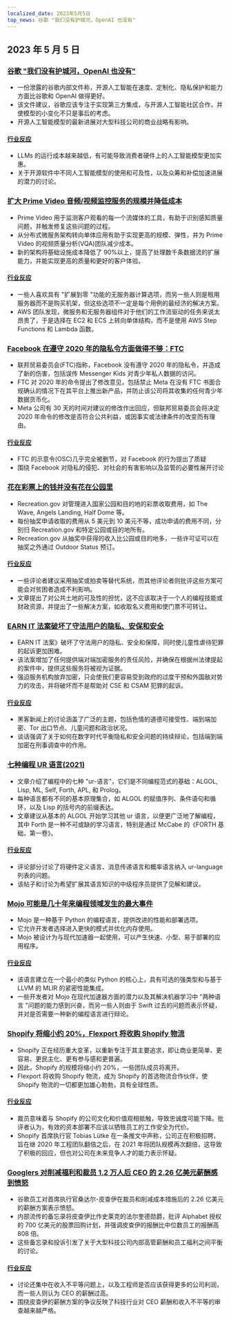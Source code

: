 ```yaml
---
localized_date: 2023年5月5日
top_news: 谷歌 "我们没有护城河，OpenAI 也没有"
---
```




## 2023 年 5 月 5 日

### [谷歌 "我们没有护城河，OpenAI 也没有"](https://www.semianalysis.com/p/google-we-have-no-moat-and-neither)

- 一份泄露的谷歌内部文件称，开源人工智能在速度、定制化、隐私保护和能力方面比谷歌和 OpenAI 做得更好。
- 该文件建议，谷歌应该专注于实现第三方集成，与开源人工智能社区合作，并使模型的小变化不只是事后的考虑。
- 开源人工智能模型的最新进展对大型科技公司的商业战略有影响。

#### [行业反应](http://news.ycombinator.com/item?id=35813322)

- LLMs 的运行成本越来越低，有可能导致消费者硬件上的人工智能模型更加实惠。
- 关于开源软件中不同人工智能模型的使用和可及性，以及众筹和补偿加速进展的潜力的讨论。

### [扩大 Prime Video 音频/视频监控服务的规模并降低成本](https://www.primevideotech.com/video-streaming/scaling-up-the-prime-video-audio-video-monitoring-service-and-reducing-costs-by-90)

- Prime Video 用于监测客户观看的每一个流媒体的工具，有助于识别感知质量问题，并触发修复这些问题的过程。
- 从分布式微服务架构转向单体应用有助于实现更高的规模、弹性，并为 Prime Video 的视频质量分析(VQA)团队减少成本。
- 新的架构将基础设施成本降低了 90%以上，提高了处理数千条数据流的扩展能力，并能实现更高的质量和更好的客户体验。

#### [行业反应](http://news.ycombinator.com/item?id=35811741)

- 一些人喜欢具有 "扩展到零 "功能的无服务器计算选项，而另一些人则是租用服务器而不是购买机架，但这些选项不一定是每个用例的最经济的解决方案。
- AWS 团队发现，微服务和无服务器组件对于他们的工作流驱动的任务来说太昂贵了，于是选择在 EC2 和 ECS 上转向单体结构，而不是使用 AWS Step Functions 和 Lambda 函数。

### [Facebook 在遵守 2020 年的隐私令方面做得不够：FTC](https://arstechnica.com/tech-policy/2023/05/ftc-says-facebook-violated-privacy-order-proposes-ban-on-monetizing-youth-data/)

- 联邦贸易委员会(FTC)指称，Facebook 没有遵守 2020 年的隐私令，并造成了新的伤害，包括误传 Messenger Kids 对青少年私人数据的访问。
- FTC 对 2020 年的命令提出了修改意见，包括禁止 Meta 在没有 FTC 书面合规确认的情况下在其平台上推出新产品，并防止该公司将其收集的任何青少年数据货币化。
- Meta 公司有 30 天的时间对建议的修改作出回应，但联邦贸易委员会将决定 2020 年命令的修改是否符合公共利益，或因事实或法律条件的改变而有理由。

#### [行业反应](http://news.ycombinator.com/item?id=35814081)

- FTC 的示意令(OSC)几乎完全被删节，对 Facebook 的行为提出了质疑
- 围绕 Facebook 对隐私的侵犯、对社会的有害影响以及监管的必要性展开讨论

### [花在彩票上的钱并没有花在公园里](https://outdoorstatus.com/articles/recreation-gov-lottery-fees/)

- Recreation.gov 对管理进入国家公园和目的地的彩票收取费用，如 The Wave, Angels Landing, Half Dome 等。
- 每份抽奖申请收取的费用从 5 美元到 10 美元不等，成功申请的费用不同，分别归 Recreation.gov 和特定公园或目的地所有。
- Recreation.gov 从抽奖中获得的收入比公园或目的地多，一些许可证可以在抽奖之外通过 Outdoor Status 预订。

#### [行业反应](http://news.ycombinator.com/item?id=35809570)

- 一些评论者建议采用抽奖或拍卖等替代系统，而其他评论者则批评这些方案可能会对贫困者造成不利影响。
- 文章提出了对公共土地的可及性的担忧，这不应该取决于一个人的编程技能或财政资源，并提出了一些解决方案，如收取名义费用和使门票不可转让。

### [EARN IT 法案破坏了守法用户的隐私、安保和安全](https://techfreedom.org/earn-it-act-remains-a-threat-to-liberty-security-safety-of-children/)

- EARN IT 法案》破坏了守法用户的隐私、安全和保障，同时使儿童性虐待犯罪的起诉更加困难。
- 该法案增加了任何提供端对端加密服务的责任风险，并确保在根据州法律提起的案件中，提供这些服务将被视为证据。
- 强迫服务机构放弃加密，只会使我们更容易受到政府的过度干预和外国敌对势力的攻击，并将破坏而不是帮助对 CSE 和 CSAM 犯罪的起诉。

#### [行业反应](http://news.ycombinator.com/item?id=35814113)

- 黑客新闻上的讨论涵盖了广泛的主题，包括色情的道德可接受性、端到端加密、Tor 出口节点、儿童问题和政治状况。
- 谈话强调了关于如何在数字时代平衡隐私和安全问题的持续辩论，包括端到端加密在刑事调查中的作用。

### [七种编程 UR 语言(2021)](https://madhadron.com/programming/seven_ur_languages.html)

- 文章介绍了编程中的七种 "ur-语言"，它们是不同编程范式的基础：ALGOL, Lisp, ML, Self, Forth, APL, 和 Prolog。
- 每种语言都有不同的基本原理集合，如 ALGOL 的赋值序列、条件语句和循环，以及 Lisp 的括号内的前缀表达。
- 文章建议从基本的 ALGOL 开始学习其他 ur 语言，以便更广泛地了解编程，其中 Forth 是一种不可或缺的学习语言，特别是通过 McCabe 的《FORTH 基础，第一卷》。

#### [行业反应](http://news.ycombinator.com/item?id=35813496)

- 评论部分讨论了将硬件定义语言、消息传递语言和概率语言纳入 ur-language 列表的问题。
- 该帖子和讨论为希望扩展其语言知识的中级程序员提供了见解和建议。

### [Mojo 可能是几十年来编程领域发生的最大事件](https://www.fast.ai/posts/2023-05-03-mojo-launch.html)

- Mojo 是一种基于 Python 的编程语言，提供改进的性能和部署选项。
- 它允许开发者选择进入更快的模式并优化内存使用。
- Mojo 被设计为与现代加速器一起使用，可以产生快速、小型、易于部署的应用程序。

#### [行业反应](http://news.ycombinator.com/item?id=35809658)

- 该语言建立在一个最小的类似 Python 的核心上，具有可选的强类型和与基于 LLVM 的 MLIR 的紧密性能集成。
- 一些开发者对 Mojo 在现代加速器方面的潜力以及其解决机器学习中 "两种语言 "问题的能力感到兴奋，而另一些人则由于 Swift 过去的问题而表示怀疑，并对是否需要一种新的编程语言进行辩论。

### [Shopify 将缩小约 20%，Flexport 将收购 Shopify 物流](https://news.shopify.com/important-team-and-business-changes)

- Shopify 正在经历重大变革，以重新专注于其主要追求，即让商业更简单、更容易、更民主化、更有参与感和更普遍。
- 因此，Shopify 的规模将缩小约 20%，一些团队成员将离开。
- Flexport 将收购 Shopify 物流，成为 Shopify 的首选物流合作伙伴，使 Shopify 物流的一切都更加雄心勃勃，具有全球性质。

#### [行业反应](http://news.ycombinator.com/item?id=35813763)

- 裁员意味着与 Shopify 的公司文化和价值观相抵触，导致忠诚度可能下降。批评者认为，有效的资本部署不应该以牺牲员工的工作安全为代价。
- Shopify 首席执行官 Tobias Lütke 在一条推文中声称，公司正在积极招聘，旨在继 2020 年工程团队翻倍之后，在 2021 年将团队规模再次翻倍，这导致了积极的回应，但也对公司在未来竞争人才的能力表示怀疑。

### [Googlers 对削减福利和裁员 1.2 万人后 CEO 的 2.26 亿美元薪酬感到愤怒](https://arstechnica.com/tech-policy/2023/05/googlers-angry-about-ceos-226m-pay-after-cuts-in-perks-and-12000-layoffs/)

- 谷歌员工对首席执行官桑达尔-皮查伊在裁员和削减成本措施后的 2.26 亿美元的薪酬方案表示愤怒。
- 内部流传的备忘录将皮查伊比作史莱克的法尔奎德勋爵，批评 Alphabet 授权的 700 亿美元的股票回购计划，并强调皮查伊的报酬比中位数员工的报酬高 808 倍。
- 这些备忘录和投诉引发了关于大型科技公司内部高管薪酬和员工福利之间平衡的讨论。

#### [行业反应](http://news.ycombinator.com/item?id=35821927)

- 讨论还集中在收入不平等问题上，以及工程师是否应该获得更多的公司利润，而一些人则认为 CEO 的薪酬过高。
- 围绕皮查伊的薪酬方案的争议反映了科技行业对 CEO 薪酬和收入不平等的审查越来越严格。

</Steps>

